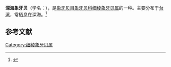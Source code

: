 {{Speciesbox
| name = 深海象牙贝
| image = 
| image_width = 
| genus = Fissidentalium
| species = profundorum
| authority = (E. A. Simth, 1894)
}}
'''深海象牙贝'''（学名：''{{lang|la|Fissidentalium profundorum}}''），是[[象牙贝目|象牙贝目]][[象牙贝科|象牙贝科]][[细棱象牙贝属|细棱象牙贝属]]的一种。主要分布于[[台湾|台湾]]，常栖息在深海。<ref>{{cite web|url=http://shell.sinica.edu.tw/chinese/shellbase_detail.php?science_no=3475|title=国际贝库：深海象牙贝|publisher=台湾贝类资料库|accessdate=2009-08-11|archive-date=2016-03-04|archive-url=https://web.archive.org/web/20160304111625/http://shell.sinica.edu.tw/chinese/shellbase_detail.php?science_no=3475|dead-url=no}}</ref>

== 参考文献 ==
{{reflist|2}}
{{Taxonbar|from=Q3806609}}

[[Category:细棱象牙贝属|Category:细棱象牙贝属]]